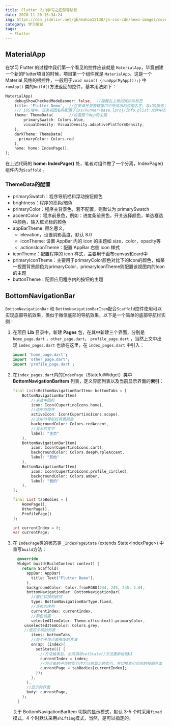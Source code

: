 ```yaml
---
title: Flutter 入门学习之底部导航栏
date: 2020-11-20 15:34:24
img: https://cdn.jsdelivr.net/gh/mahoo12138/js-css-cdn/hexo-images/cover/flutter.png
category: 学习笔记
tags:
  - Flutter
---
```


## MaterialApp

在学习 Flutter 的过程中我们第一个看见的控件应该就是 `MaterialApp`，毕竟创建一个新的Flutter项目的时候，项目第一个组件就是 `MaterialApp`，这是一个 Material 风格的根控件，一般用于`void main() {runApp(MyApp());}` 中 `runApp()` 类的`build()`方法返回的控件，基本用法如下：

```dart
MaterialApp(
    debugShowCheckedModeBanner: false,	//隐藏右上角的DEBUG标签
    title: 'Flutter Demo',	//在安卓任务管理窗口中所显示的应用名字，与iOS端无关
    /// iOS端中，任务视图名称配置于ios/Runner/Base.lproj/info.plist 文件中的CFBundleDisplay键或者CFBoundName键的值中
    theme: ThemeData(		//设置整个App的主题
        primarySwatch: Colors.blue,
        visualDensity: VisualDensity.adaptivePlatformDensity,
    ),
    darkTheme: ThemeData(
      primaryColor: Colors.red
  	),
    home: home: IndexPage(),
);
```

在上述代码的 **home: IndexPage()** 处，笔者对组件做了一个分离，IndexPage() 组件内为`Scaffold` 。

### ThemeData的配置

- primarySwatch：程序导航栏和浮动按钮颜色
- brightness：程序的亮色/暗色
- primaryColor：程序主背景色，若不配置，则默认为 primarySwatch
- accentColor：程序前景色，例如：进度条前景色，开关选择颜色，单选框选中颜色，输入框光标的颜色
- appBarTheme: 顾名思义，
  - elevation，设置阴影高度，默认 8.0
  - iconTheme: 设置 AppBar 内的 icon 的主题如 size，color，opacity等
  - actionsIconTheme：配置 AppBar 右侧 icon 样式
- iconTheme：配置程序的 icon 样式，主要用于画布canvas和card中
- primaryIconTheme：主要用于primaryColor颜色对比下的Icon的颜色，如某一视图背景颜色为primaryColor，primaryIconTheme则配置该视图内的Icon的主题
- buttonTheme：配置应用程序内的按钮的主题

## BottomNavigationBar

`BottomNavigationBar` 和 `BottomNavigationBarItem`配合`Scaffold`控件使用可以实现底部导航效果，类似于微信底部的导航效果，以下是一个简单的底部导航栏实例：

1. 在项目 **Lib** 目录中，新建 **Pages** 包，在其中新建三个界面，分别是`home_page.dart` ，`other_page.dart`， `profile_page.dart` ，当然上文中出现 `index_pages.dart` 也放在这里，在 `index_pages.dart` 中引入：

   ```dart
   import 'home_page.dart';
   import 'other_page.dart';
   import 'profile_page.dart';
   ```

2. 在`index_pages.dart`内的`IndexPage`（StatefulWidget）类中 **BottomNavigationBarItem** 列表，定义界面列表以及当前显示界面的**索引**：

   ```dart
   final List<BottomNavigationBarItem> bottomTabs = [
       BottomNavigationBarItem(
           //未选中图标
           icon: Icon(CupertinoIcons.home),
           //选中时控件
           activeIcon: Icon(CupertinoIcons.scope),
           //选中时导航栏背景颜色
           backgroundColor: Colors.redAccent,
           //显示的文字
           label: "主页"
       ),
       BottomNavigationBarItem(
           icon: Icon(CupertinoIcons.cart),
           backgroundColor: Colors.deepPurpleAccent,
           label: "其他"
       ),
       BottomNavigationBarItem(
           icon: Icon(CupertinoIcons.profile_circled),
           backgroundColor: Colors.amber,
           label: "我的"
       ),
   ];

   final List tabBodies = [
       HomePage(),
       OtherPage(),
       ProfilePage()
   ];

   int currentIndex = 0;
   var currentPage;
   ```

3. 在 `IndexPage`类的状态类 `_IndexPageState` (extends State\<IndexPage\>) 中重写`build`方法：

   ```dart
     @override
     Widget build(BuildContext context) {
       return Scaffold(
         appBar: AppBar(
           title: Text("Flutter Demo"),
         ),
         backgroundColor: Color.fromRGBO(244, 245, 245, 1.0),
         bottomNavigationBar: BottomNavigationBar(
           //底栏切换的样式
           type: BottomNavigationBarType.fixed,
           //当前的序列
           currentIndex: currentIndex,
           //颜色设置
           selectedItemColor: Theme.of(context).primaryColor,
       	unselectedItemColor: Colors.grey,
   		//底栏子项的列表
           items: bottomTabs,
           //每个子项点击触发的方法
           onTap: (index){
             setState(() {
               //方法触发后，必须调用setState()方法重新绘制UI
               currentIndex = index;
               //将点击的子项的索引作为当前显示的索引，并切换索引对应的视图界面
               currentPage = tabBodies[currentIndex];
             });
           },
         ),
         //显示的界面
         body: currentPage,
       );
     }
   ```

   关于 BottomNavigationBarItem 切换的显示模式，默认 3-5 个时采用`fixed`模式，4 个时默认采用`shifting`模式，当然，是可以指定的。
